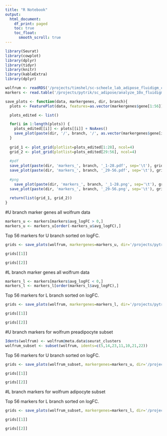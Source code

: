 ```yaml
---
title: "R Notebook"
output:
  html_document:
    df_print: paged
    toc: true
    toc_float: 
      smooth_scroll: true
---
```



```r
library(Seurat)
library(cowplot)
library(dplyr)
library(tidyr)
library(knitr)
library(kableExtra)
library(dplyr)
```

```r
wolfrum <- readRDS('/projects/timshel/sc-scheele_lab_adipose_fluidigm_c1/data-wolfrum/wolfrum.compute.seurat_obj.rds')
markers <- read.table('/projects/pytrik/sc_adipose/analyze_10x_fluidigm/10x-adipocyte-analysis/output/markergenes/180831/markers_10x-180831_upperbranch_lowerbranch_negbinom.tsv', header=T)
```


```r
save_plots <- function(data, markergenes, dir, branch){
  plots <- FeaturePlot(data, features=as.vector(markergenes$gene[1:56]), combine = FALSE, pt.size=0.2, cols=c('gray', 'blue'))

  plots_edited <- list()

  for(i in 1:length(plots)) {
    plots_edited[[i]] <- plots[[i]] + NoAxes()
    save_plot(paste(dir, '/', branch, '/', as.vector(markergenes$gene[i]) ,'.pdf', sep=''), plots_edited[[i]], base_height=6, base_width=6)
  }
  
  grid_1 <- plot_grid(plotlist=plots_edited[1:28], ncol=4)
  grid_2 <- plot_grid(plotlist=plots_edited[29:56], ncol=4)
  
  #pdf
  save_plot(paste(dir, 'markers_', branch, '_1-28.pdf', sep='\t'), grid_1, base_height=16, base_width=12)
  save_plot(paste(dir, 'markers_', branch, '_29-56.pdf', sep='\t'), grid_2, base_height=16, base_width=12)
  
  #png
    save_plot(paste(dir, 'markers_', branch, '_1-28.png', sep='\t'), grid_1, base_height=16, base_width=12)
  save_plot(paste(dir, 'markers_', branch, '_29-56.png', sep='\t'), grid_2, base_height=16, base_width=12)
  
  return(list(grid_1, grid_2))
}

```

#U branch marker genes all wolfrum data

```r
markers_u <- markers[markers$avg_logFC > 0,]
markers_u <- markers_u[order(-markers_u$avg_logFC),]
```

Top 56 markers for U branch sorted on logFC.

```r
grids <- save_plots(wolfrum, markergenes=markers_u, dir='/projects/pytrik/sc_adipose/analyze_10x_fluidigm/10x-adipocyte-analysis/figures/figures_paper/supplementary_figures/wolfrum/u_l_branch_markers/all_data', branch='U_branch')
```

```r
grids[[1]]
```

```r
grids[[2]]
```

#L branch marker genes all wolfrum data

```r
markers_l <- markers[markers$avg_logFC < 0,]
markers_l <- markers_l[order(markers_l$avg_logFC),]
```

Top 56 markers for L branch sorted on logFC.

```r
grids <- save_plots(wolfrum, markergenes=markers_l, dir='/projects/pytrik/sc_adipose/analyze_10x_fluidigm/10x-adipocyte-analysis/figures/figures_paper/supplementary_figures/wolfrum/u_l_branch_markers/all_data', branch='L_branch')
```

```r
grids[[1]]
```

```r
grids[[2]]
```

#U branch markers for wolfrum preadipocyte subset

```r
Idents(wolfrum) <- wolfrum@meta.data$seurat_clusters
wolfrum_subset <- subset(wolfrum, idents=c(5,14,23,11,10,21,22))
```

Top 56 markers for U branch sorted on logFC.

```r
grids <- save_plots(wolfrum_subset, markergenes=markers_u, dir='/projects/pytrik/sc_adipose/analyze_10x_fluidigm/10x-adipocyte-analysis/figures/figures_paper/supplementary_figures/wolfrum/u_l_branch_markers/preadipocyte_subset', branch='U_branch')
```

```r
grids[[1]]
```

```r
grids[[2]]
```

#L branch markers for wolfrum adipocyte subset

Top 56 markers for L branch sorted on logFC.

```r
grids <- save_plots(wolfrum_subset, markergenes=markers_l, dir='/projects/pytrik/sc_adipose/analyze_10x_fluidigm/10x-adipocyte-analysis/figures/figures_paper/supplementary_figures/wolfrum/u_l_branch_markers/preadipocyte_subset', branch='L_branch')
```

```r
grids[[1]]
```

```r
grids[[2]]
```


